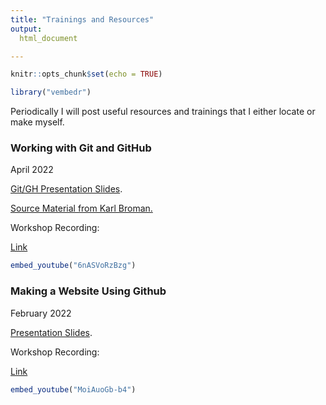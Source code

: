 ```yaml
---
title: "Trainings and Resources"
output: 
  html_document

---
```


```r
knitr::opts_chunk$set(echo = TRUE)

library("vembedr")
```

Periodically I will post useful resources and trainings that I either locate or make myself.

### Working with Git and GitHub

<!-- May 2022 -->

<!-- Cleaning your social media diet. -->

<!-- After Musk bought Twitter, it prompted me to reconsider my use of Twitter. I don't wish to support Musk, but I find Twitter a very useful source of information on emerging scholarship and some news sources. So, I have developed hacky workaround. -->

<!-- First, I learned how to create an RSS feed from this website. It is easy. 

Then, I set up an IFTTT account. For $10 a month, you can create unlimited applets that will send tweets to a Google Drive document. Now, I get the benefits of viewing my Twitter feed without any noise, and only the accounts I really want to see. No likes, ads, or log-ins. Musk will probably kick me off eventually. -->

<!-- https://www.makeuseof.com/tag/how-to-create-an-rss-feed-for-your-site-from-scratch/ -->

April 2022

[Git/GH Presentation Slides](./git_gh.html).

[Source Material from Karl Broman.](https://kbroman.org/github_tutorial/)

Workshop Recording:

[Link](https://www.youtube.com/watch?v=6nASVoRzBzg)

```r
embed_youtube("6nASVoRzBzg")
```

### Making a Website Using Github

February 2022

[Presentation Slides](./github_pres.html).

Workshop Recording:

[Link](https://www.youtube.com/watch?v=MoiAuoGb-b4)

```r
embed_youtube("MoiAuoGb-b4")
```
